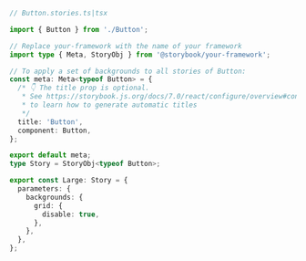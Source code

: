 ```ts
// Button.stories.ts|tsx

import { Button } from './Button';

// Replace your-framework with the name of your framework
import type { Meta, StoryObj } from '@storybook/your-framework';

// To apply a set of backgrounds to all stories of Button:
const meta: Meta<typeof Button> = {
  /* 👇 The title prop is optional.
   * See https://storybook.js.org/docs/7.0/react/configure/overview#configure-story-loading
   * to learn how to generate automatic titles
   */
  title: 'Button',
  component: Button,
};

export default meta;
type Story = StoryObj<typeof Button>;

export const Large: Story = {
  parameters: {
    backgrounds: {
      grid: {
        disable: true,
      },
    },
  },
};
```
